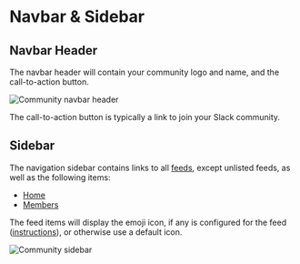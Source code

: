 # Navbar & Sidebar

## Navbar Header

The navbar header will contain your community logo and name, and the call-to-action button.

![Community navbar header](/web-community/navbar.png)

The call-to-action button is typically a link to join your Slack community.

## Sidebar

The navigation sidebar contains links to all [feeds](./feed.mdx), except unlisted feeds, as well as the following items:

- [Home](./home.mdx)
- [Members](./leaderboard-directory.mdx)

The feed items will display the emoji icon, if any is configured for the feed ([instructions](../slack-administration/feed-settings.mdx#edit-feed)), or otherwise use a default icon.

![Community sidebar](/web-community/sidebar.png)
